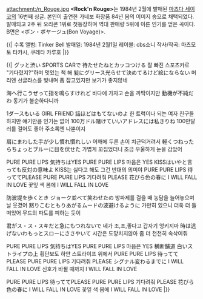 attachment:/n_Rouge.jpg
'''<Rock'n Rouge>'''는 1984년 2월에 발매된 [[마츠다 세이코]]의 16번째 싱글.
본인이 출연한 가네보 화장품 84년 봄의 이미지 송으로 채택되었다. 발매되고 2주 뒤 오리콘 1위로 첫등장하며 역대 판매량 5위에 이른 인기를 얻은 곡이다.
B면은 <ボン・ボヤージュ(Bon Voyage)>.
 
{{|
수록 앨범: Tinker Bell
발매일: 1984년 2월1일
레이블: cbs소니
작사/작곡: 마츠모토 타카시, 쿠레타 카루호
|}}

{{{#!html
<iframe width="560" height="315" src="//www.youtube.com/embed/flqre_0oGT4" frameborder="0" allowfullscreen></iframe>
}}}

{{|
グッと渋い SPORTS CARで 待たせたねとカッコつける
잘 빠진 스포츠카로 "기다렸지?"하며 멋있는 척 해
髪にグリース光らせて決めてるけど絵にならない
머리엔 선글라스를 빛내며 폼 잡고있지만 보기가 좋지않네

海へ行こうぜって指を鳴らすけれど
바다에 가자고 손을 까딱이지만
動機が不純だわ
동기가 불순하다니까

1ダースもいる GIRL FRIEND 話ほどはもてないのよ
한 트럭이나 되는 여자 친구들 하지만 얘기만큼 인기는 없어
100万ドル賭けていいアドレスには私きりね
100만달러를 걸어도 좋아 주소록엔 나뿐이지

肩にまわした手が少し慣れ慣れしい
어깨에 두른 손이 치근덕거려서
軽くつねったらちょっとブルーに目を伏せた
가볍게 꼬집었더니 조금 우울하게 눈을 감았어

PURE PURE LIPS 気持ちはYES
PURE PURE LIPS 마음은 YES
KISSはいやと言っても反対の意味よ
KISS는 싫다고 해도 그건 반대의 의미야
PURE PURE LIPS 待っててPLEASE
PURE PURE LIPS 기다려줘 PLEASE
花びら色の春に I WILL FALL IN LOVE
꽃잎 색 봄에 I WILL FALL IN LOVE

防波堤を歩くとき ジョーク並べて笑わせたの
방파제를 걸을 때 농담을 늘어놓으며 날 웃겼어
黙りこむともりあがるムードの波避けるように
가만히 있으니 더욱 더 들떠있어 무드의 파도를 피하는 듯이

君がス・ス・スキだと急にもつれないで
네가 조,조,좋다고 갑자기 엉키지마
時は逃げないわもっとスローにささやいて
시간은 도망치지않아 좀 더 천천히 속삭여줘

PURE PURE LIPS 気持ちはYES
PURE PURE LIPS 마음은 YES
横断舗道 白いストライプの上
횡단보도 하얀 스트라이프 위에서
PURE PURE LIPS 待っててPLEASE
PURE PURE LIPS 기다려줘 PLEASE
シグナル変わるまでに I WILL FALL IN LOVE
신호가 바뀔 때까지 I WILL FALL IN LOVE

PURE PURE LIPS 待っててPLEASE
PURE PURE LIPS 기다려줘 PLEASE
花びら色の春に I WILL FALL IN LOVE
꽃잎 색 봄에 I WILL FALL IN LOVE
|}}
